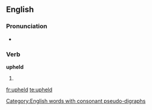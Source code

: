 ==English==

===Pronunciation===
* {{IPA|/ʌp'hεld/}}
*: {{rhymes|ɛld}}

===Verb===
'''upheld'''

# {{past of| [[uphold]]}}

[[Category:English words with consonant pseudo-digraphs]]

[[fr:upheld]]
[[te:upheld]]